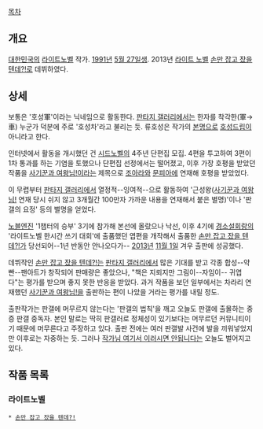 [[목차]]


== 개요 ==
[[대한민국]]의 [[라이트노벨]] 작가. [[1991년]] [[5월 27일]]생. 2013년 [[라이트 노벨]] [[손만 잡고 잤을 텐데%3F%21|손만 잡고 잤을 텐데?!]]로 데뷔하였다.

== 상세 ==
보통은 '호성軍'이라는 닉네임으로 활동한다. [[판타지 갤러리]]에서는 한자를 착각한(軍->車) 누군가 덕분에 주로 '호성차'라고 불리는 듯. 류호성은 작가의 [[본명]]으로 [[호성드립]]이 아니라고 한다.

인터넷에서 활동을 개시했던 건 [[시드노벨]]의 4주년 단편집 모집. 4편을 투고하여 3편이 1차 통과를 하는 기염을 토했으나 단편집 선정에서는 떨어졌고, 이후 가장 호평을 받았던 작품을 [[사기꾼과 여왕님!]]이라는 제목으로 [[조아라]]와 [[문피아]]에 연재해 호평을 받았었다.

이 무렵부터 [[판타지 갤러리]]에서 열정적--잉여적--으로 활동하여 '근성왕([[사기꾼과 여왕님!]] 연재 당시 쉬지 않고 3개월간 100만자 가까운 내용을 연재해서 붙은 별명)'이나 '판갤의 요정' 등의 별명을 얻었다.

[[노블엔진]] '1챕터의 승부' 3기에 참가해 본선에 올랐으나 낙선, 이후 4기에 [[경소설회랑]]의 '라이트노벨 한시간 쓰기 대회'에 출품했던 엽편을 개작해서 출품한 [[손만 잡고 잤을 텐데%3F%21|손만 잡고 잤을 텐데?!]]가 당선되어--1년 반동안 안나오다가-- [[2013년]] [[11월 1일]] 겨우 출판에 성공했다.

데뷔작인 [[손만 잡고 잤을 텐데%3F%21|손만 잡고 잤을 텐데?!]]는 [[판타지 갤러리]]에서 많은 기대를 받고 각종 합성--약빤--팬아트가 창작되어 판매량은 좋았으나, "책은 지뢰지만 그림이--자임이-- 귀엽다"는 평가를 받으며 좋지 못한 반응을 받았다. 과거 작품을 보던 일부에서는 차라리 연재했던 [[사기꾼과 여왕님!]]을 출판하는 편이 나았을 거라는 평가를 내릴 정도.

출판작가는 판갤에 머무르지 않는다는 '판갤의 법칙'을 깨고 오늘도 판갤에 출몰하는 중증 판갤 중독자. 본인 말로는 딱히 판갤러로 정체성이 있기보다는 머무르던 커뮤니티이기 때문에 머무른다고 주장하고 있다. 출판 전에는 여러 판갤발 사건에 발을 끼워넣었지만 이후로는 자중하는 듯. 그러나 [[작가님 여기서 이러시면 안됩니다]]는 오늘도 벌어지고 있다.

== 작품 목록 ==
=== 라이트노벨 ===
 * [[손만 잡고 잤을 텐데%3F%21|손만 잡고 잤을 텐데?!]]
